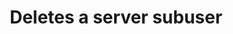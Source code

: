 ---
title: 'Deletes a server subuser'
api: 'DELETE /api/client/servers/eff10fb1-e18b-4c3e-973e-a2c548c7b649/users/a71139c0-0f06-4ab4-a41d-b85d3470f4dc'
---